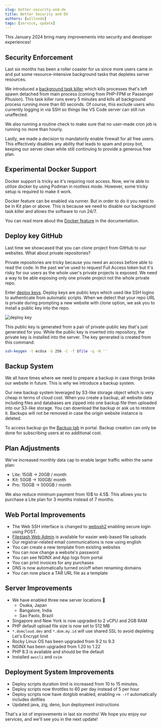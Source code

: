 ```yaml
---
slug: better-security-and-dx
title: Better Security and DX
authors: [willnode]
tags: [service, update]
---
```


This January 2024 bring many improvements into security and developer experiences!

## Security Enforcement

Last six months has been a roller coaster for us since more users came in and put some resource-intensive background tasks that depletes server resources.

We introduced a [background task killer](https://github.com/domcloud/bridge/blob/main/sudokill.js) which kills processes that's left spawn detached from main process (coming from PHP-FPM or Passenger Phusion). This task killer runs every 5 minutes and kills all background process running more than 60 seconds. Of course, this exclude users who currently logging in via SSH so things like VS Code server can still run unaffected. 

We also running a routine check to make sure that no user-made cron job is running no more than hourly. 

Lastly, we made a decision to mandatorily enable firewall for all free users. This effectively disables any ability that leads to spam and proxy bot, keeping our server clean while still continuing to provide a generous free plan. 

## Experimental Docker Support

Docker support is tricky as it's requiring root access. Now, we're able to utilize docker by using Podman in rootless mode. However, some tricky setup is required to make it work. 

Docker feature can be enabled via runner. But in order to do it you need to be in Kit plan or above. This is because we need to disable our background task killer and allows the software to run 24/7. 

You can read more about the [Docker feature](../../docs/deployment/docker.mdx) in the documentation.

## Deploy key GitHub

Last time we showcased that you can clone project from GitHub to our websites. What about private repositories?

Private repositories are tricky because you need an access before able to read the code. In the past we've used to request Full Access token but it's risky for our users as the whole user's private projects is exposed. We need a way to be able exposing only one private project not the whole private repo.

Enter [deploy keys](https://docs.github.com/en/authentication/connecting-to-github-with-ssh/managing-deploy-keys). Deploy keys are public keys which used like SSH logins to authenticate from automatic scripts. When we detect that your repo URL is private during prompting a new website with clone option, we ask you to install a public key into the repo. 

![deploy key](./deploykey.png)

This public key is generated from a pair of private-public key that's just generated for you. While the public key is inserted into repository, the private key is installed into the server. The key generated is created from this command:

```bash
ssh-keygen -t ecdsa -b 256 -C -f $file -q -N ''
```

## Backup System

We all have times where we need to prepare a backup in case things broke our website in future. This is why we introduce a backup system.

Our new backup system leveraged by S3-like storage object which is very cheap in terms of cloud cost. When you create a backup, all website data including files and databases are zipped into one backup file then uploaded into our S3-like storage. You can download the backup or ask us to restore it. Backups will not be removed in case the origin website instance is deleted.

To access backup go the [Backup tab](https://my.domcloud.co/user/backup/) in portal. Backup creation can only be done for subscribing users at no additional cost. 

## Plan Adjustments

We've increased monthly data cap to enable larger traffic within the same plan:

+ Lite: 15GB -> 20GB / month
+ Kit: 50GB -> 100GB/ month
+ Pro: 150GB -> 500GB / month 

We also reduce minimum payment from 10$ to 4.5$. This allows you to purchase a Lite plan for 3 months instead of 7 months.

## Web Portal Improvements

+ The Web SSH interface is changed to [webssh2](https://github.com/billchurch/webssh2) enabling secure login using POST.
+ [Filestash Web Admin](https://filestash.domcloud.co/) is available for easier web-based file uploads
+ Our registrar-related email communications is now using english
+ You can create a new template from existing websites
+ You can now change a website's password
+ You can see NGINX and App logs from portal
+ You can print invoices for any purchases
+ DNS is now automatically turned on/off when renaming domains
+ You can now place a TAR URL file as a template

## Server Improvements

+ We have enabled three new server locations 🎉
  - Osaka, Japan
  - Bangalore, India
  - Sao Paolo, Brazil
+ Singapore and New York is now upgraded to 2 vCPU and 2GB RAM
+ PHP default upload file size is now set to 512 MB
+ `*.domcloud.dev` and `*.dom.my.id` will use shared SSL to avoid depleting Let's Encrypt limit
+ Rocky Linux OS has been upgraded from 9.2 to 9.3
+ NGINX has been upgraded from 1.20 to 1.22
+ PHP 8.3 is available and should be the default
+ Installed `awscli` and `nvim`

## Deployment System Improvements


+ Deploy scripts duration limit is increased from 10 to 15 minutes.
+ Deploy scripts now throttles to 60 per day instead of 5 per hour 
+ Deploy scripts now have dotglob enabled, enabling `rm -rf` automatically includes dotfiles
+ Updated java, zig, deno, bun deployment instructions

That's a lot of improvements in last six months! We hope you enjoy our services, and we'll see you in the next update!